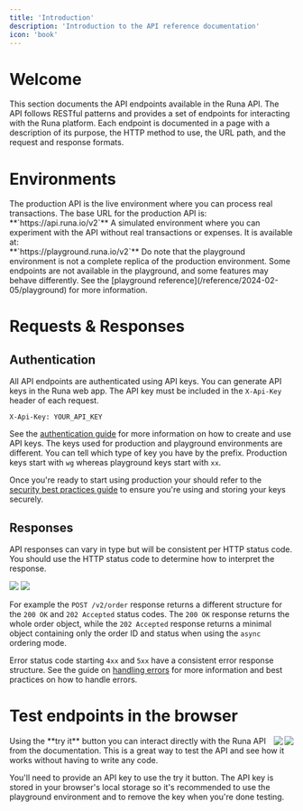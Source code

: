 ```yaml
---
title: 'Introduction'
description: 'Introduction to the API reference documentation'
icon: 'book'
---
```


# Welcome

This section documents the API endpoints available in the Runa API. The API follows RESTful patterns and provides a set of endpoints for interacting with the Runa platform. Each endpoint is documented in a page with a description of its purpose, the HTTP method to use, the URL path, and the request and response formats.

# Environments

<CardGroup cols={2} rows={1}>
  <Card
    title="Production"
    icon="gear"
  >
    The production API is the live environment where you can process real transactions. The base URL for the production API is:
    <br/>
    **`https://api.runa.io/v2`**
  </Card>
  <Card
    title="Playground"
    icon="puzzle-piece-simple"
  >
    A simulated environment where you can experiment with the API without real transactions or expenses. It is available at:
    <br/>
    **`https://playground.runa.io/v2`**
  </Card>
</CardGroup>

<Info>
Do note that the playground environment is not a complete replica of the production environment. Some endpoints are not available in the playground, and some features may behave differently. See the [playground reference](/reference/2024-02-05/playground) for more information.
</Info>

# Requests & Responses

## Authentication

All API endpoints are authenticated using API keys. You can generate API keys in the Runa web app. The API key must be included in the `X-Api-Key` header of each request.

```http
X-Api-Key: YOUR_API_KEY
```

See the [authentication guide](/best-practices/authentication) for more information on how to create and use API keys. The keys used for production and playground environments are different. You can tell which type of key you have by the prefix. Production keys start with `wg` whereas playground keys start with `xx`.

Once you're ready to start using production your should refer to the [security best practices guide](/best-practices/security) to ensure you're using and storing your keys securely.

## Responses

API responses can vary in type but will be consistent per HTTP status code. You should use the HTTP status code to determine how to interpret the response.

<Frame caption="The status code dropdown in the response section switches between the different response types.">
  <img className="block dark:hidden" src="/assets/screenshots/response-dropdown-light.png" />
  <img className="hidden dark:block" src="/assets/screenshots/response-dropdown-dark.png" />
</Frame>
  
For example the `POST /v2/order` response returns a different structure for the `200 OK` and `202 Accepted` status codes. The `200 OK` response returns the whole order object, while the `202 Accepted` response returns a minimal object containing only the order ID and status when using the `async` ordering mode.

Error status code starting `4xx` and `5xx` have a consistent error response structure. See the guide on [handling errors](/best-practices/handling-errors) for more information and best practices on how to handle errors.

# Test endpoints in the browser
<img className="inline dark:hidden m-0 ml-4 mb-4 h-10" align="right" src="/assets/screenshots/try-it-light.png" />
<img className="hidden dark:inline m-0 ml-4 mb-4 h-10" align="right" src="/assets/screenshots/try-it-dark.png" />
Using the **try it** button you can interact directly with the Runa API from the documentation. This is a great way to test the API and see how it works without having to write any code.

You'll need to provide an API key to use the try it button. The API key is stored in your browser's local storage so it's recommended to use the playground environment and to remove the key when you're done testing.
